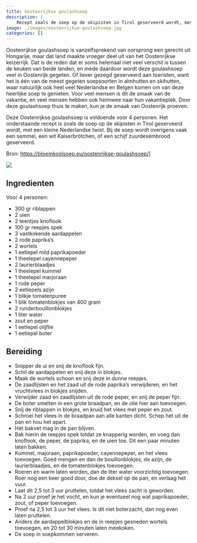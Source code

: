 ```yaml
---
title: Oostenrijkse goulashsoep
description: |
    Recept zoals de soep op de skipisten in Tirol geserveerd wordt, met een kleine Nederlandse twist.
image: ./images/oostenrijkse-goulashsoep.jpg
categories: []
---
```


:::{.grid}
:::{.g-col-8}
Oostenrijkse goulashsoep is vanzelfsprekend van oorsprong een gerecht uit Hongarije, maar dat land maakte vroeger deel uit van het Oostenrijkse keizerrijk. Dat is de reden dat er soms helemaal niet veel verschil is tussen de keuken van beide landen, en mede daardoor wordt deze goulashsoep veel in Oostenrijk gegeten. Of liever gezegd geserveerd aan toeristen, want het is één van de meest gegeten soepsoorten in almhutten en skihutten, waar natuurlijk ook heel veel Nederlandse en Belgen komen om van deze heerlijke soep te genieten. Voor veel mensen is dit de smaak van de vakantie, en veel mensen hebben ook heimwee naar hun vakantieplek. Door deze goulashsoep thuis te maken, kun je de smaak van Oostenrijk proeven.

Deze Oostenrijkse goulashsoep is voldoende voor 4 personen. Het onderstaande recept is zoals de soep op de skipisten in Tirol geserveerd wordt, met een kleine Nederlandse twist. Bij de soep wordt overigens vaak een semmel, een wit Kaiserbrötchen, of een schijf zuurdesembrood geserveerd.

Bron: [https://bloemkoolsoep.eu/oostenrijkse-goulashsoep/](https://bloemkoolsoep.eu/oostenrijkse-goulashsoep/)]
:::
:::{.g-col-4}
![](./images/oostenrijkse-goulashsoep.jpg)
:::
:::

## Ingredienten

Voor 4 personen:

- 300 gr riblappen
- 2 uien
- 2 teentjes knoflook
- 100 gr reepjes spek
- 3 vastkokende aardappelen
- 2 rode paprika’s
- 2 wortels
- 1 eetlepel mild paprikapoeder
- 1 theelepel cayennepeper
- 2 laurierblaadjes
- 1 theelepel kummel
- 1 theelepel marjoraan
- 1 rode peper
- 2 eetlepels azijn
- 1 blikje tomatenpuree
- 1 blik tomatenblokjes van 400 gram
- 2 runderbouillonblokjes
- 1 liter water
- zout en peper
- 1 eetlepel olijflie
- 1 eetlepel boter

## Bereiding

- Snipper de ui en snij de knoflook fijn.
- Schil de aardappelen en snij deze in blokjes.
- Maak de wortels schoon en snij deze in dunne reepjes.
- De zaadlijsten en het zaad uit de rode paprika’s verwijderen, en het vruchtvlees in blokjes snijden.
- Verwijder zaad en zaadlijsten uit de rode peper, en snij de peper fijn.
- De boter smelten in een grote braadpan, en de olie hier aan toevoegen.
- Snij de riblappen in blokjes, en kruid het vlees met peper en zout.
- Schroei het vlees in de braadpan aan alle kanten dicht. Schep het uit de pan en hou het apart.
- Het bakvet mag in de pan blijven.
- Bak hierin de reepjes spek totdat ze knapperig worden, en voeg dan knoflook, de peper, de paprika, en de uien toe. Dit een paar minuten laten bakken.
- Kummel, majoraan, paprikapoeder, cayennepeper, en het vlees toevoegen. Goed mengen en dan de bouillonblokjes, de azijn, de laurierblaadjes, en de tomatenblokjes toevoegen.
- Roeren en warm laten worden, dan de liter water voorzichtig toevoegen. Roer nog een keer goed door, doe de deksel op de pan, en verlaag het vuur.
- Laat dit 2,5 tot 3 uur pruttelen, totdat het vlees zacht is geworden.
- Na 2 uur proef je het vocht, en kun je eventueel nog wat paprikapoeder, zout, of peper toevoegen.
- Proef na 2,5 tot 3 uur het vlees. Is dit niet boterzacht, dan nog even laten pruttelen.
- Anders de aardappelblokjes en de in reepjes gesneden wortels toevoegen, en 20 tot 30 minuten laten meekoken.
- De soep in soepkommen serveren.

